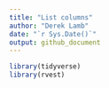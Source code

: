 ```yaml
---
title: "List columns"
author: "Derek Lamb"
date: "`r Sys.Date()`"
output: github_document
---
```


```r
library(tidyverse)
library(rvest)
```

